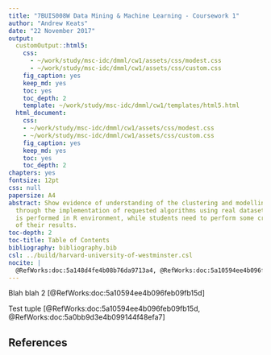 ```yaml
---
title: "7BUIS008W Data Mining & Machine Learning - Coursework 1"
author: "Andrew Keats"
date: "22 November 2017"
output:
  customOutput::html5:
    css: 
      - ~/work/study/msc-idc/dmml/cw1/assets/css/modest.css
      - ~/work/study/msc-idc/dmml/cw1/assets/css/custom.css
    fig_caption: yes
    keep_md: yes
    toc: yes
    toc_depth: 2
    template: ~/work/study/msc-idc/dmml/cw1/templates/html5.html
  html_document:
    css:
    - ~/work/study/msc-idc/dmml/cw1/assets/css/modest.css
    - ~/work/study/msc-idc/dmml/cw1/assets/css/custom.css
    fig_caption: yes
    keep_md: yes
    toc: yes
    toc_depth: 2
chapters: yes
fontsize: 12pt
css: null
papersize: A4
abstract: Show evidence of understanding of the clustering and modelling concepts,
  through the implementation of requested algorithms using real datasets. Implementation
  is performed in R environment, while students need to perform some critical evaluation
  of their results.
toc-depth: 2
toc-title: Table of Contents
bibliography: bibliography.bib
csl: ../build/harvard-university-of-westminster.csl
nocite: | 
  @RefWorks:doc:5a148d4fe4b08b76da9713a4, @RefWorks:doc:5a10594ee4b096feb09fb15d, @RefWorks:doc:5a1058c5e4b0eb1ce060a9f3, @RefWorks:doc:5a0fa8f6e4b0eb1ce0608d7a, @RefWorks:doc:5a0fa2dde4b07c4a92081012, @RefWorks:doc:5a0fa245e4b03a0f90249026, @RefWorks:doc:5a0f45afe4b0373bf38bf6a2, @RefWorks:doc:5a0f2483e4b0eb1ce0607726, @RefWorks:doc:5a0bb9d3e4b099144f48efa7, @RefWorks:doc:5a0bb87be4b0e70d304e0f7e, @RefWorks:doc:5a0bb737e4b028f0a94165d8, @RefWorks:doc:5a0bb563e4b099144f48ee88, @RefWorks:doc:5a0bb3f8e4b051ffd92fd130, @RefWorks:doc:5a0bb282e4b051ffd92fd0f4, @RefWorks:doc:5a0badc1e4b028f0a941638a, @RefWorks:doc:5a0badc1e4b028f0a9416389, @RefWorks:doc:5a0badc1e4b028f0a9416388
---
```


Blah blah 2 [@RefWorks:doc:5a10594ee4b096feb09fb15d]

Test tuple [@RefWorks:doc:5a10594ee4b096feb09fb15d, @RefWorks:doc:5a0bb9d3e4b099144f48efa7]
<section>

# References

<div id="refs"></div>

</section>
